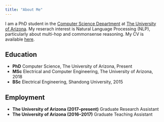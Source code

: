 ```yaml
---
title: "About Me"
---
```


I am a PhD student in the [Computer Science Department](https://www.cs.arizona.edu/) at [The University of Arizona](http://www.arizona.edu/). My reserach interest is Natural Language Processing (NLP), particularly about multi-hop and commonsense reasoning. My CV is available [here](ProjectDocs/zhengzhongliang_CV.pdf).

## Education
- __PhD__ Computer Science, The University of Arizona, Present
- __MSc__ Electrical and Computer Engineering, The University of Arizona, 2018
- __BSc__ Electrical Engineering, Shandong University, 2015

## Employment
- __The University of Arizona (2017--present)__ Graduate Research Assistant 
- __The University of Arizona (2016--2017)__ Graduate Teaching Assistant 



